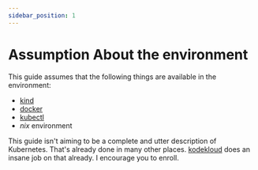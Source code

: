 ```yaml
---
sidebar_position: 1
---
```


# Assumption About the environment

This guide assumes that the following things are available in the environment:

- [kind](https://kind.sigs.k8s.io/)
- [docker](https://www.docker.com/)
- [kubectl](https://kubernetes.io/docs/tasks/tools/#kubectl)
- *nix* environment

This guide isn't aiming to be a complete and utter description of Kubernetes. That's already done in many other places.
[kodekloud](https://kodekloud.com/) does an insane job on that already. I encourage you to enroll.